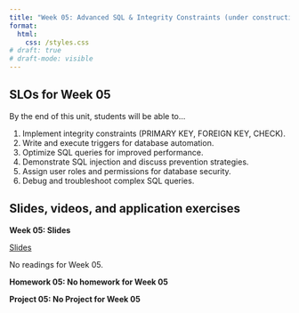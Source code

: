 ```yaml
---
title: "Week 05: Advanced SQL & Integrity Constraints (under construction)"
format: 
  html:
    css: /styles.css
# draft: true
# draft-mode: visible
---
```


## SLOs for Week 05

By the end of this unit, students will be able to...

1.  Implement integrity constraints (PRIMARY KEY, FOREIGN KEY, CHECK).
2.  Write and execute triggers for database automation.
3.  Optimize SQL queries for improved performance.
4.  Demonstrate SQL injection and discuss prevention strategies.
5.  Assign user roles and permissions for database security.
6.  Debug and troubleshoot complex SQL queries.

## Slides, videos, and application exercises

:::::: slide-deck
**Week 05: Slides**

::: slides
[Slides]()
:::


::: reading
No readings for Week 05.
:::
::::::

<!-- ## Homework assignments -->

::: homework
**Homework 05: No homework for Week 05**
:::

<!-- ## Lab -->

::: lab
**Project 05: No Project for Week 05**
:::